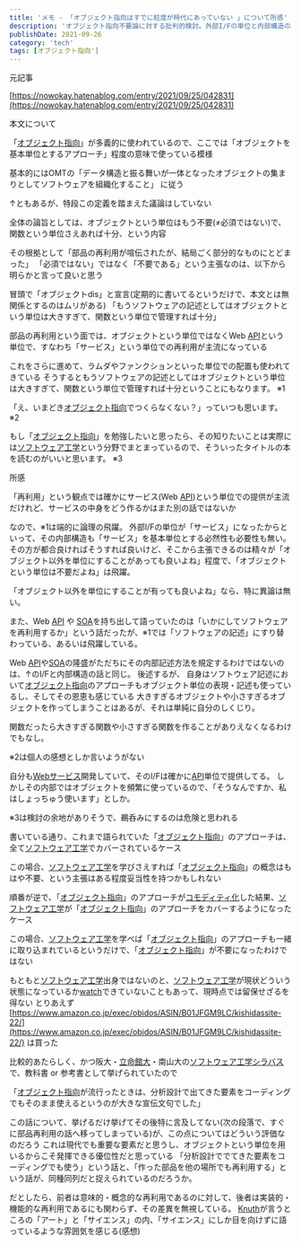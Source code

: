 ```yaml
---
title: 'メモ - 「オブジェクト指向はすでに粒度が時代にあっていない 」について所感'
description: 'オブジェクト指向不要論に対する批判的検討。外部I/Fの単位と内部構造の単位は独立であり、サービス化の隆盛がオブジェクト不要を意味しない'
publishDate: 2021-09-26
category: 'tech'
tags: [オブジェクト指向']
---
```


元記事

[https://nowokay.hatenablog.com/entry/2021/09/25/042831](https://nowokay.hatenablog.com/entry/2021/09/25/042831)

本文について

「[オブジェクト指向](http://d.hatena.ne.jp/keyword/%A5%AA%A5%D6%A5%B8%A5%A7%A5%AF%A5%C8%BB%D8%B8%FE)」が多義的に使われているので、ここでは「オブジェクトを基本単位とするアプローチ」程度の意味で使っている模様

基本的にはOMTの「データ構造と振る舞いが一体となったオブジェクトの集まりとしてソフトウェアを組織化すること」 に従う

↑ともあるが、特段この定義を踏まえた議論はしていない

全体の論旨としては、オブジェクトという単位はもう不要(≠必須ではない)で、関数という単位さえあれば十分、という内容

その根拠として「部品の再利用が喧伝されたが、結局ごく部分的なものにとどまった」
「必須ではない」ではなく「不要である」という主張なのは、以下から明らかと言って良いと思う

冒頭で「オブジェクトdis」と宣言(定期的に書いてるというだけで、本文とは無関係とするのはムリがある)
「もうソフトウェアの記述としてはオブジェクトという単位は大きすぎて、関数という単位で管理すれば十分」

部品の再利用という面では、オブジェクトという単位ではなくWeb [API](http://d.hatena.ne.jp/keyword/API)という単位で、すなわち「サービス」という単位での再利用が主流になっている

これをさらに進めて、ラムダやファンクションといった単位での配置も使われてきている
そうするともうソフトウェアの記述としてはオブジェクトという単位は大きすぎて、関数という単位で管理すれば十分ということにもなります。 ※1

「え、いまどき[オブジェクト指向](http://d.hatena.ne.jp/keyword/%A5%AA%A5%D6%A5%B8%A5%A7%A5%AF%A5%C8%BB%D8%B8%FE)でつくらなくない？」っていつも思います。 ※2

もし「[オブジェクト指向](http://d.hatena.ne.jp/keyword/%A5%AA%A5%D6%A5%B8%A5%A7%A5%AF%A5%C8%BB%D8%B8%FE)」を勉強したいと思ったら、その知りたいことは実際には[ソフトウェア工学](http://d.hatena.ne.jp/keyword/%A5%BD%A5%D5%A5%C8%A5%A6%A5%A7%A5%A2%B9%A9%B3%D8)という分野でまとまっているので、そういったタイトルの本を読むのがいいと思います。 ※3

所感

「再利用」という観点では確かにサービス(Web [API](http://d.hatena.ne.jp/keyword/API))という単位での提供が主流だけれど、サービスの中身をどう作るかはまた別の話ではないか

なので、※1は端的に論理の飛躍。
外部I/Fの単位が「サービス」になったからといって、その内部構造も「サービス」を基本単位とする必然性も必要性も無い。
その方が都合良ければそうすれば良いけど、そこから主張できるのは精々が「オブジェクト以外を単位にすることがあっても良いよね」程度で、「オブジェクトという単位は不要だよね」は飛躍。

「オブジェクト以外を単位にすることが有っても良いよね」なら、特に異論は無い。

また、Web [API](http://d.hatena.ne.jp/keyword/API) や [SOA](http://d.hatena.ne.jp/keyword/SOA)を持ち出して語っていたのは「いかにしてソフトウェアを再利用するか」という話だったが、※1では「ソフトウェアの記述」にすり替わっている、あるいは飛躍している。

Web [API](http://d.hatena.ne.jp/keyword/API)や[SOA](http://d.hatena.ne.jp/keyword/SOA)の隆盛がただちにその内部記述方法を規定するわけではないのは、↑のI/Fと内部構造の話と同じ。
後述するが、 自身はソフトウェア記述において[オブジェクト指向](http://d.hatena.ne.jp/keyword/%A5%AA%A5%D6%A5%B8%A5%A7%A5%AF%A5%C8%BB%D8%B8%FE)のアプローチもオブジェクト単位の表現・記述も使っているし、そしてその恩恵も感じている
大きすぎるオブジェクトや小さすぎるオブジェクトを作ってしまうことはあるが、それは単純に自分のしくじり。

関数だったら大きすぎる関数や小さすぎる関数を作ることがありえなくなるわけでもなし。

※2は個人の感想としか言いようがない

自分も[Webサービス](http://d.hatena.ne.jp/keyword/Web%A5%B5%A1%BC%A5%D3%A5%B9)開発していて、そのI/Fは確かに[API](http://d.hatena.ne.jp/keyword/API)単位で提供してる。
しかしその内部ではオブジェクトを頻繁に使っているので、「そうなんですか、私はしょっちゅう使います」としか。

※3は検討の余地がありそうで、鵜呑みにするのは危険と思われる

書いている通り、これまで語られていた「[オブジェクト指向](http://d.hatena.ne.jp/keyword/%A5%AA%A5%D6%A5%B8%A5%A7%A5%AF%A5%C8%BB%D8%B8%FE)」のアプローチは、全て[ソフトウェア工学](http://d.hatena.ne.jp/keyword/%A5%BD%A5%D5%A5%C8%A5%A6%A5%A7%A5%A2%B9%A9%B3%D8)でカバーされているケース

この場合、[ソフトウェア工学](http://d.hatena.ne.jp/keyword/%A5%BD%A5%D5%A5%C8%A5%A6%A5%A7%A5%A2%B9%A9%B3%D8)を学びさえすれば「[オブジェクト指向](http://d.hatena.ne.jp/keyword/%A5%AA%A5%D6%A5%B8%A5%A7%A5%AF%A5%C8%BB%D8%B8%FE)」の概念はもはや不要、という主張はある程度妥当性を持つかもしれない

順番が逆で、「[オブジェクト指向](http://d.hatena.ne.jp/keyword/%A5%AA%A5%D6%A5%B8%A5%A7%A5%AF%A5%C8%BB%D8%B8%FE)」のアプローチが[コモディティ化](http://d.hatena.ne.jp/keyword/%A5%B3%A5%E2%A5%C7%A5%A3%A5%C6%A5%A3%B2%BD)した結果、[ソフトウェア工学](http://d.hatena.ne.jp/keyword/%A5%BD%A5%D5%A5%C8%A5%A6%A5%A7%A5%A2%B9%A9%B3%D8)が「[オブジェクト指向](http://d.hatena.ne.jp/keyword/%A5%AA%A5%D6%A5%B8%A5%A7%A5%AF%A5%C8%BB%D8%B8%FE)」のアプローチをカバーするようになったケース

この場合、[ソフトウェア工学](http://d.hatena.ne.jp/keyword/%A5%BD%A5%D5%A5%C8%A5%A6%A5%A7%A5%A2%B9%A9%B3%D8)を学べば「[オブジェクト指向](http://d.hatena.ne.jp/keyword/%A5%AA%A5%D6%A5%B8%A5%A7%A5%AF%A5%C8%BB%D8%B8%FE)」のアプローチも一緒に取り込まれているというだけで、「[オブジェクト指向](http://d.hatena.ne.jp/keyword/%A5%AA%A5%D6%A5%B8%A5%A7%A5%AF%A5%C8%BB%D8%B8%FE)」が不要になったわけではない

もともと[ソフトウェア工学](http://d.hatena.ne.jp/keyword/%A5%BD%A5%D5%A5%C8%A5%A6%A5%A7%A5%A2%B9%A9%B3%D8)出身ではないのと、[ソフトウェア工学](http://d.hatena.ne.jp/keyword/%A5%BD%A5%D5%A5%C8%A5%A6%A5%A7%A5%A2%B9%A9%B3%D8)が現状どういう状態になっているか[watch](http://d.hatena.ne.jp/keyword/watch)できていないこともあって、現時点では留保せざるを得ない
とりあえず [https://www.amazon.co.jp/exec/obidos/ASIN/B01JFGM9LC/kishidassite-22/](https://www.amazon.co.jp/exec/obidos/ASIN/B01JFGM9LC/kishidassite-22/) は買った

比較的あたらしく、かつ阪大・[立命館大](http://d.hatena.ne.jp/keyword/%CE%A9%CC%BF%B4%DB%C2%E7)・南山大の[ソフトウェア工学](http://d.hatena.ne.jp/keyword/%A5%BD%A5%D5%A5%C8%A5%A6%A5%A7%A5%A2%B9%A9%B3%D8)[シラバス](http://d.hatena.ne.jp/keyword/%A5%B7%A5%E9%A5%D0%A5%B9)で、教科書 or 参考書として挙げられていたので

「[オブジェクト指向](http://d.hatena.ne.jp/keyword/%A5%AA%A5%D6%A5%B8%A5%A7%A5%AF%A5%C8%BB%D8%B8%FE)が流行ったときは、分析設計で出てきた要素をコーディングでもそのまま使えるというのが大きな宣伝文句でした」

この話について、挙げるだけ挙げてその後特に言及してない(次の段落で、すぐに部品再利用の話へ移ってしまっている)が、この点についてはどういう評価なのだろう
これは現代でも重要な要素だと思うし、オブジェクトという単位を用いるからこそ発揮できる優位性だと思っている
「分析設計ででてきた要素をコーディングでも使う」という話と、「作った部品を他の場所でも再利用する」という話が、同種同列だと捉えられているのだろうか。

だとしたら、前者は意味的・概念的な再利用であるのに対して、後者は実装的・機能的な再利用であるにも関わらず、その差異を無視している。
[Knuth](http://d.hatena.ne.jp/keyword/Knuth)が言うところの「アート」と「サイエンス」の内、「サイエンス」にしか目を向けずに語っているような雰囲気を感じる(感想)
